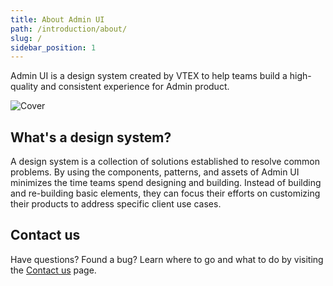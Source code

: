 ```yaml
---
title: About Admin UI
path: /introduction/about/
slug: /
sidebar_position: 1
---
```


Admin UI is a design system created by VTEX to help teams build a high-quality and consistent experience for Admin product.

![Cover](/img/cover.png)

## What's a design system?

A design system is a collection of solutions established to resolve common problems. By using the components, patterns, and assets of Admin UI minimizes the time teams spend designing and building. Instead of building and re-building basic elements, they can focus their efforts on customizing their products to address specific client use cases.

## Contact us

Have questions? Found a bug? Learn where to go and what to do by visiting the [Contact us](/teams/contributing/contact-us) page.
